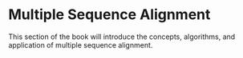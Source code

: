 # Multiple Sequence Alignment {#sec-multiple-sequence-alignment .unnumbered}

This section of the book will introduce the concepts, algorithms, and application of multiple sequence alignment.